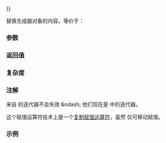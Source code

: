 {{cpp/coroutine/generator/title|operator{{=}}}}
{{cpp/coroutine/generator/navbar}}
{{ddcl|since=c++23|1=
generator&amp; operator=( generator other ) noexcept;
}}

替换生成器对象的内容。等价于：

{{box|
{{c/core|std::}}{{ltt|cpp/utility/swap}}{{c/core|(}}{{rlpi|/#数据成员|coroutine_}}{{tt|,}}{{nbspt}}{{c/core|other.}}{{rlpi|/#数据成员|coroutine_}}{{c/core|);}}&lt;br&gt;
{{c/core|std::}}{{ltt|cpp/utility/swap}}{{c/core|(}}{{rlpi|/#数据成员|active_}}{{tt|,}}{{nbspt}}{{c/core|other.}}{{rlpi|/#数据成员|active_}}{{c/core|);}}
}}

===参数===
{{par begin}}
{{par|other|要被移动的生成器对象}}
{{par end}}

===返回值===
{{c|*this}}

===复杂度===
{{todo}}

===注解===
来自 {{c|other}} 的迭代器不会失效 &amp;ndash; 他们现在是 {{c|*this}} 中的迭代器。

这个赋值运算符技术上是一个[[cpp/language/copy_assignment|复制赋值运算符]]，虽然 {{tt|std::generator}} 仅可移动赋值。

===示例===
{{example
|code=
|output=
}}

{{langlinks|de|en|es|fr|ja|ru}}